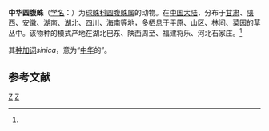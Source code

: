 {{Speciesbox
| taxon = Dipoena sinica
| authority = Zhu, 1992<ref name='id13018'>{{cite web| url =http://www.bioinfo.cn/db05/BjdwSpecies.php?action=view&id=13018| title =中华圆腹蛛| work =《中国动物物种编目数据库》| publisher =中国科学院微生物研究所| author =中国科学院动物研究所| accessdate =2009-04-28| deadurl =yes| archiveurl =https://web.archive.org/web/20160305080007/http://www.bioinfo.cn/db05/BjdwSpecies.php?action=view&id=13018| archivedate =2016-03-05}}</ref>
}}

'''中华圆腹蛛'''（[[学名|学名]]：{{lang|la|''Dipoena sinica''}}）为[[球蛛科|球蛛科]][[圆腹蛛属|圆腹蛛属]]的动物。在[[中国大陆|中国大陆]]，分布于[[甘肃|甘肃]]、[[陕西|陕西]]、[[安徽|安徽]]、[[湖南|湖南]]、[[湖北|湖北]]、[[四川|四川]]、[[海南|海南]]等地，多栖息于平原、山区、林间、菜园的草丛中。该物种的模式产地在湖北巴东、陕西周至、福建将乐、河北石家庄。<ref name='id13018'/>

其[[种加词|种加词]]''sinica''，意为“[[中华|中华]]的”。

== 参考文献 ==
{{reflist}}

{{Taxonbar|from=Q3322750}}

[[Category:圆腹蛛属|Z]]
[[Category:1992年描述的动物|Z]]


{{蜘蛛小作品}}